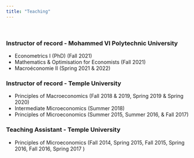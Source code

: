 ```yaml
---
title: "Teaching"
---
```

<br>

### Instructor of record - Mohammed VI Polytechnic University

* Econometrics I (PhD) (Fall 2021)
* Mathematics & Optimisation for Economists (Fall 2021)
* Macroéconomie II (Spring 2021 & 2022)

### Instructor of record - Temple University

* Principles of Macroeconomics (Fall 2018 & 2019, Spring 2019 & Spring 2020)
* Intermediate Microeconomics (Summer 2018)
* Principles of Microeconomics (Summer 2015, Summer 2016, & Fall 2017)

### Teaching Assistant - Temple University

* Principles of Microeconomics (Fall 2014, Spring 2015, Fall 2015, Spring 2016, Fall 2016, Spring 2017 )
